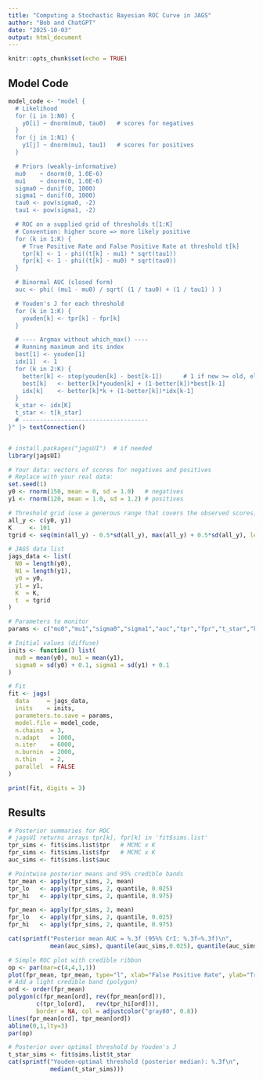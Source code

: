 ```yaml
---
title: "Computing a Stochastic Bayesian ROC Curve in JAGS"
author: "Bob and ChatGPT"
date: "2025-10-03"
output: html_document
---
```


```r
knitr::opts_chunk$set(echo = TRUE)
```

## Model Code

```r

model_code <- "model {
  # Likelihood
  for (i in 1:N0) {
    y0[i] ~ dnorm(mu0, tau0)   # scores for negatives
  }
  for (j in 1:N1) {
    y1[j] ~ dnorm(mu1, tau1)   # scores for positives
  }

  # Priors (weakly-informative)
  mu0    ~ dnorm(0, 1.0E-6)
  mu1    ~ dnorm(0, 1.0E-6)
  sigma0 ~ dunif(0, 1000)
  sigma1 ~ dunif(0, 1000)
  tau0 <- pow(sigma0, -2)
  tau1 <- pow(sigma1, -2)

  # ROC on a supplied grid of thresholds t[1:K]
  # Convention: higher score => more likely positive
  for (k in 1:K) {
    # True Positive Rate and False Positive Rate at threshold t[k]
    tpr[k] <- 1 - phi((t[k] - mu1) * sqrt(tau1))
    fpr[k] <- 1 - phi((t[k] - mu0) * sqrt(tau0))
  }

  # Binormal AUC (closed form)
  auc <- phi( (mu1 - mu0) / sqrt( (1 / tau0) + (1 / tau1) ) )

  # Youden's J for each threshold
  for (k in 1:K) {
    youden[k] <- tpr[k] - fpr[k]
  }

  # ---- Argmax without which_max() ----
  # Running maximum and its index
  best[1] <- youden[1]
  idx[1]  <- 1
  for (k in 2:K) {
    better[k] <- step(youden[k] - best[k-1])      # 1 if new >= old, else 0
    best[k]   <- better[k]*youden[k] + (1-better[k])*best[k-1]
    idx[k]    <- better[k]*k + (1-better[k])*idx[k-1]
  }
  k_star <- idx[K]
  t_star <- t[k_star]
  # ------------------------------------
}" |> textConnection()


# install.packages("jagsUI")  # if needed
library(jagsUI)

# Your data: vectors of scores for negatives and positives
# Replace with your real data:
set.seed(1)
y0 <- rnorm(150, mean = 0, sd = 1.0)   # negatives
y1 <- rnorm(120, mean = 1.0, sd = 1.2) # positives

# Threshold grid (use a generous range that covers the observed scores)
all_y <- c(y0, y1)
K     <- 101
tgrid <- seq(min(all_y) - 0.5*sd(all_y), max(all_y) + 0.5*sd(all_y), length.out = K)

# JAGS data list
jags_data <- list(
  N0 = length(y0),
  N1 = length(y1),
  y0 = y0,
  y1 = y1,
  K  = K,
  t  = tgrid
)

# Parameters to monitor
params <- c("mu0","mu1","sigma0","sigma1","auc","tpr","fpr","t_star","k_star")

# Initial values (diffuse)
inits <- function() list(
  mu0 = mean(y0), mu1 = mean(y1),
  sigma0 = sd(y0) + 0.1, sigma1 = sd(y1) + 0.1
)

# Fit
fit <- jags(
  data     = jags_data,
  inits    = inits,
  parameters.to.save = params,
  model.file = model_code,
  n.chains  = 3,
  n.adapt   = 1000,
  n.iter    = 6000,
  n.burnin  = 2000,
  n.thin    = 2,
  parallel  = FALSE
)

print(fit, digits = 3)

```

## Results


```r

# Posterior summaries for ROC
# jagsUI returns arrays tpr[k], fpr[k] in 'fit$sims.list'
tpr_sims <- fit$sims.list$tpr   # MCMC x K
fpr_sims <- fit$sims.list$fpr   # MCMC x K
auc_sims <- fit$sims.list$auc

# Pointwise posterior means and 95% credible bands
tpr_mean <- apply(tpr_sims, 2, mean)
tpr_lo   <- apply(tpr_sims, 2, quantile, 0.025)
tpr_hi   <- apply(tpr_sims, 2, quantile, 0.975)

fpr_mean <- apply(fpr_sims, 2, mean)
fpr_lo   <- apply(fpr_sims, 2, quantile, 0.025)
fpr_hi   <- apply(fpr_sims, 2, quantile, 0.975)

cat(sprintf("Posterior mean AUC = %.3f (95%% CrI: %.3f–%.3f)\n",
            mean(auc_sims), quantile(auc_sims,0.025), quantile(auc_sims,0.975)))

# Simple ROC plot with credible ribbon
op <- par(mar=c(4,4,1,1))
plot(fpr_mean, tpr_mean, type="l", xlab="False Positive Rate", ylab="True Positive Rate")
# Add a light credible band (polygon)
ord <- order(fpr_mean)
polygon(c(fpr_mean[ord], rev(fpr_mean[ord])),
        c(tpr_lo[ord],   rev(tpr_hi[ord])),
        border = NA, col = adjustcolor("gray80", 0.8))
lines(fpr_mean[ord], tpr_mean[ord])
abline(0,1,lty=3)
par(op)

# Posterior over optimal threshold by Youden's J
t_star_sims <- fit$sims.list$t_star
cat(sprintf("Youden-optimal threshold (posterior median): %.3f\n",
            median(t_star_sims)))

```

